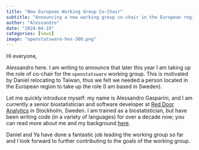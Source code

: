 ```yaml
---
title: "New European Working Group Co-Chair"
subtitle: "Announcing a new working group co-chair in the European region"
author: "Alessandro"
date: "2024-04-19"
categories: [news]
image: "openstatsware-hex-300.png"
---
```


Hi everyone,

Alessandro here.
I am writing to announce that later this year I am taking up the role of co-chair for the `openstatsware` working group.
This is motivated by Daniel relocating to Taiwan, thus we felt we needed a person located in the European region to take up the role (I am based in Sweden).

Let me quickly introduce myself: my name is Alessandro Gasparini, and I am currently a senior biostatistician and software developer at [Red Door Analytics](https://reddooranalytics.se) in Stockholm, Sweden.
I am trained as a biostatistician, but have been writing code (in a variety of languages) for over a decade now; you can read more about me and my background [here](https://www.ellessenne.xyz).

Daniel and Ya have done a fantastic job leading the working group so far and I look forward to further contributing to the goals of the working group.
